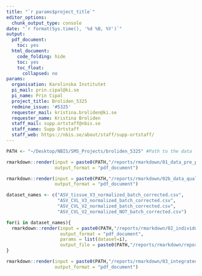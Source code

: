 ```yaml
---
title: "`r params$project_title`"
editor_options:
  chunk_output_type: console
date: "`r format(Sys.time(), '%d %B, %Y')`"
output:
  pdf_document:
    toc: yes
  html_document:
    code_folding: hide
    toc: yes
    toc_float:
      collapsed: no
params:
  organisation: Karolinska Institutet
  pi_mail: prin.cipal@ki.se
  pi_name: Prin Cipal
  project_title: Broliden_5325
  redmine_issue: '#5325'
  requester_mail: kristina.broliden@ki.se
  requester_name: Kristina Broliden
  staff_mail: supp.ortstaff@nbis.se
  staff_name: Supp Ortstaff
  staff_web: https://nbis.se/about/staff/supp-ortstaff/
---
```


```r
PATH <- "~/Desktop/NBIS/SMS_Projects/broliden_5325" #Path to the data
```

```r
rmarkdown::render(input = paste0(PATH,"/reports/rmarkdown/01_data_pre_processing.Rmd"),
                  output_format = "pdf_document")
```

```r
rmarkdown::render(input = paste0(PATH,"/reports/rmarkdown/02b_data_quality_control.Rmd"),
                  output_format = "pdf_document")
```

```r
dataset_names <- c("ASV_tissue_V3_normalized_batch_corrected.csv",
                   "ASV_CVL_V3_normalized_batch_corrected.csv",
                   "ASV_CVL_V2_normalized_batch_corrected.csv",
                   "ASV_CVL_V2_normalized_NOT_batch_corrected.csv")

for(i in dataset_names){
  rmarkdown::render(input = paste0(PATH,"/reports/rmarkdown/02_individual_reports.Rmd"),
                    output_format = "pdf_document",
                    params = list(dataset=i),
                    output_file = paste0(PATH,"/reports/rmarkdown/report_",sub(".csv","",i)))
}
```

```r
rmarkdown::render(input = paste0(PATH,"/reports/rmarkdown/03_integrated_datasets.Rmd"),
                  output_format = "pdf_document")
```






